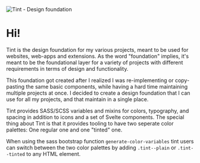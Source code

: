 
<Meta title="Hello" />

<img className="introHeader" src={image} alt="Tint - Design foundation" />

<h1>Hi!</h1>

Tint is the design foundation for my various projects, meant to be used for
websites, web-apps and extensions. As the word "foundation" implies, it's meant
to be the foundational layer for a variety of projects with different
requirements in terms of design and functionality.

This foundation got created after I realized I was re-implementing or
copy-pasting the same basic components, while having a hard time maintaining
multiple projects at once. I decided to create a design foundation that I can
use for all my projects, and that maintain in a single place.

Tint provides SASS/SCSS variables and mixins for colors, typography, and spacing
in addition to icons and a set of Svelte components. The special thing about
Tint is that it provides tooling to have two seperate color palettes: One
regular one and one "tinted" one.

When using the sass bootstrap function `generate-color-variables` tint users can
switch between the two color palettes by adding `.tint--plain` or `.tint--tinted`
to any HTML element.
